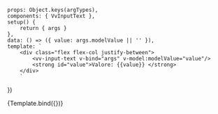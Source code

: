 

<Meta title="Components/InputText" component={VvInputText} />

	props: Object.keys(argTypes),
	components: { VvInputText },
	setup() {
		return { args }
	},
	data: () => ({ value: args.modelValue || '' }),
	template: `
		<div class="flex flex-col justify-between">
			<vv-input-text v-bind="args" v-model:modelValue="value"/>
			<strong id="value">Valore: {{value}} </strong> 
		</div>
        `
})

<Canvas>
	<Story
		name="vv-input-text"
		play={testInputText}
		args={{
			text: 'text',
			id: 'vv-input-text',
			name: 'vv-input-text',
			placeholder: 'Prova input',
			label: 'Campo di prova',
			hintLabel: 'Hint label text',
			autocomplete: 'off',
			disabled: false,
			readonly: false,
			valid: false,
			error: false,
			loading: false,
			loadingLabel: 'Ciao sono il loading',
			icon: '',
			iconPosition: null,
			floating: false,
			min: null,
			max: null,
			minlength: null,
			maxlength: null,
			'data-testId': 'input-text'
		}}
		argTypes={{
			id: {
				description: 'Id input element.',
				table: { category: 'Attributes' }
			},
			name: {
				description: 'Nome input element',
				table: { category: 'Attributes' }
			},
			placeholder: {
				description: 'Placeholder input',
				table: { category: 'Attributes' }
			},
			iconPosition: {
				control: {
					type: 'select',
					options: [null, 'left', 'right']
				},
				table: { category: 'Attributes' }
			},
			type: {
				control: {
					type: 'select',
					options: ['text', 'password', 'date', 'datetime-local']
				},
				table: { category: 'Attributes' }
			},
			minlength: {
				description: 'Lunghezza minima testo',
				table: { category: 'Attributes' }
			},
			maxlength: {
				description: 'Lunghezza massima testo',
				table: { category: 'Attributes' }
			},
			min: {
				description: 'Valore minimo',
				table: { category: 'Attributes' }
			},
			max: {
				description: 'Valore massimo',
				table: { category: 'Attributes' }
			}
		}}>
		{Template.bind({})}
	</Story>
</Canvas>
